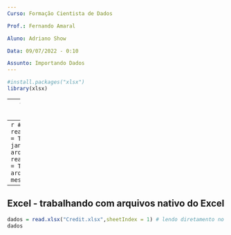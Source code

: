 ```yaml
---
Curso: Formação Cientista de Dados 

Prof.: Fernando Amaral

Aluno: Adriano Show

Data: 09/07/2022 - 0:10

Assunto: Importando Dados
---
```

```r
#install.packages("xlsx")
library(xlsx)
```
---
Texto - trabalhando com arquivo texto CSV
---
```r
#texto
x = read.csv(file.choose(),header = TRUE, sep = ",") # opção de janaela para escolher o arquivo 
x
x = read.csv("Credit.csv",header = TRUE, sep = ",") # passa o arquivo direto obs arquivo na mesma pasta obs. caminho
```
---
Excel - trabalhando com arquivos nativo do Excel 
---
```r
dados = read.xlsx("Credit.xlsx",sheetIndex = 1) # lendo diretamento no diretorio
dados
```

